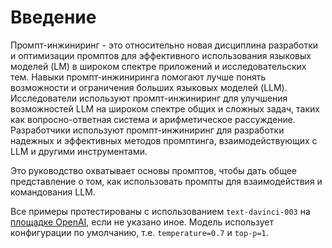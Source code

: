 # Введение



Промпт-инжиниринг - это относительно новая дисциплина разработки и оптимизации промптов для эффективного использования языковых моделей (LM) в широком спектре приложений и исследовательских тем. Навыки промпт-инжиниринга помогают лучше понять возможности и ограничения больших языковых моделей (LLM). Исследователи используют промпт-инжиниринг для улучшения возможностей LLM на широком спектре общих и сложных задач, таких как вопросно-ответная система и арифметическое рассуждение. Разработчики используют промпт-инжиниринг для разработки надежных и эффективных методов промптинга, взаимодействующих с LLM и другими инструментами.

Это руководство охватывает основы промптов, чтобы дать общее представление о том, как использовать промпты для взаимодействия и командования LLM.

Все примеры протестированы с использованием `text-davinci-003` на [площадке OpenAI](https://platform.openai.com/playground), если не указано иное. Модель использует конфигурации по умолчанию, т.е. `temperature=0.7` и `top-p=1`.

<ContentFileNames section="introduction" lang="ru"/>